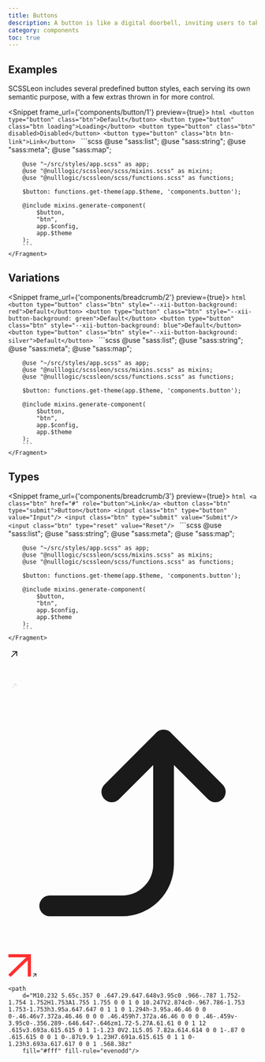 ```yaml
---
title: Buttons
description: A button is like a digital doorbell, inviting users to take action with a single click. It's the trusty sidekick of web pages, helping users navigate, submit forms, and perform actions with ease. With a well-designed button, users can easily find their way around a website, without feeling like they're wandering through a digital maze.
category: components
toc: true
---
```


## Examples

SCSSLeon includes several predefined button styles, each serving its own semantic purpose, with a few extras thrown in for more control.

<Snippet frame_url={'components/button/1'} preview={true}>
    <Fragment slot="html">
        ```html
        <button type="button" class="btn">Default</button>
        <button type="button" class="btn loading">Loading</button>
        <button type="button" class="btn" disabled>Disabled</button>
        <button type="button" class="btn btn-link">Link</button>
        ```
    </Fragment>
    <Fragment slot="scss">
        ```scss
        @use "sass:list";
        @use "sass:string";
        @use "sass:meta";
        @use "sass:map";

        @use "~/src/styles/app.scss" as app;
        @use "@nulllogic/scssleon/scss/mixins.scss" as mixins;
        @use "@nulllogic/scssleon/scss/functions.scss" as functions;

        $button: functions.get-theme(app.$theme, 'components.button');

        @include mixins.generate-component(
            $button,
            "btn",
            app.$config,
            app.$theme
        );
        ```
    </Fragment>
</Snippet>

## Variations

<Snippet frame_url={'components/breadcrumb/2'} preview={true}>
    <Fragment slot="html">
        ```html
        <button type="button" class="btn" style="--xii-button-background: red">Default</button>
        <button type="button" class="btn" style="--xii-button-background: green">Default</button>
        <button type="button" class="btn" style="--xii-button-background: blue">Default</button>
        <button type="button" class="btn" style="--xii-button-background: silver">Default</button>
        ```
    </Fragment>
    <Fragment slot="scss">
        ```scss
        @use "sass:list";
        @use "sass:string";
        @use "sass:meta";
        @use "sass:map";

        @use "~/src/styles/app.scss" as app;
        @use "@nulllogic/scssleon/scss/mixins.scss" as mixins;
        @use "@nulllogic/scssleon/scss/functions.scss" as functions;

        $button: functions.get-theme(app.$theme, 'components.button');

        @include mixins.generate-component(
            $button,
            "btn",
            app.$config,
            app.$theme
        );
        ```
    </Fragment>
</Snippet>

## Types

<Snippet frame_url={'components/breadcrumb/3'} preview={true}>
    <Fragment slot="html">
        ```html
        <a class="btn" href="#" role="button">Link</a>
        <button class="btn" type="submit">Button</button>
        <input class="btn" type="button" value="Input"/>
        <input class="btn" type="submit" value="Submit"/>
        <input class="btn" type="reset" value="Reset"/>
        ```
    </Fragment>
    <Fragment slot="scss">
        ```scss
        @use "sass:list";
        @use "sass:string";
        @use "sass:meta";
        @use "sass:map";

        @use "~/src/styles/app.scss" as app;
        @use "@nulllogic/scssleon/scss/mixins.scss" as mixins;
        @use "@nulllogic/scssleon/scss/functions.scss" as functions;

        $button: functions.get-theme(app.$theme, 'components.button');

        @include mixins.generate-component(
            $button,
            "btn",
            app.$config,
            app.$theme
        );
        ```
    </Fragment>
</Snippet>

<svg xmlns="http://www.w3.org/2000/svg" width="24" height="24" viewBox="0 0 24 24" fill="none">
    <path d="M17.25 15.25V6.75H8.75" stroke="black" stroke-width="1.5" stroke-linecap="round" stroke-linejoin="round"/>
    <path d="M17 7L6.75 17.25" stroke="black" stroke-width="1.5" stroke-linecap="round" stroke-linejoin="round"/>
</svg>

<svg xmlns="http://www.w3.org/2000/svg" xmlns:xlink="http://www.w3.org/1999/xlink" width="12px" height="12px"
     viewBox="0 0 12 12" version="1.1">
    <g id="Page-1" stroke="none" stroke-width="1" fill="none" fill-rule="evenodd">
        <g id="Artboard" transform="translate(-209.000000, -19.000000)" stroke="#FFFFFF">
            <g id="Group" transform="translate(209.000000, 19.000000)">
                <path d="M4.5,0.5 L11.5,0.5" id="Line-5" stroke-linecap="square"/>
                <path d="M11.5,7.5 L11.5,0.5" id="Line-5" stroke-linecap="square"/>
                <path d="M0.5,11.5 L11.5,0.5" id="Line-5"/>
            </g>
        </g>
    </g>
</svg>

<svg xmlns="http://www.w3.org/2000/svg" width="24" height="24" viewBox="0 0 24 24" fill="none">
    <path fill-rule="evenodd" clip-rule="evenodd"
          d="M14.464 8.68779H9.91255V7.48779H16.5125V14.0878H15.3125V9.53632L8.33681 16.5121L7.48828 15.6635L14.464 8.68779Z"
          fill="#E2E2E2"/>
</svg>

<svg xmlns="http://www.w3.org/2000/svg" viewBox="0 0 24 24" fill="none" stroke="currentColor" stroke-width="2"
     stroke-linecap="round" stroke-linejoin="round">
    <polyline points="10 9 15 4 20 9"></polyline>
    <path d="M4 20h7a4 4 0 0 0 4-4V4"></path>
</svg>

<svg xmlns="http://www.w3.org/2000/svg" width="46" height="46" viewBox="0 0 46 46" fill="none">
    <path fill-rule="evenodd" clip-rule="evenodd" d="M46 6.34483H0.264223V0H46V6.34483Z" fill="#FF2F2F"/>
    <path fill-rule="evenodd" clip-rule="evenodd" d="M46 5.02299V45.2069H39.4663V5.02299L46 5.02299Z" fill="#FF2F2F"/>
    <path fill-rule="evenodd" clip-rule="evenodd"
          d="M44.6388 7.13793L4.62001 46L0 41.5135L40.0188 2.65146L44.6388 7.13793Z" fill="#FF2F2F"/>
</svg>

<svg width=".5em" height=".5em" viewBox="0 0 18 18" fill="none" xmlns="http://www.w3.org/2000/svg" data-arrow="2">
    <path d="M2.1573 18L15.1348 5.02247V17.5955L18 14.6966V0H3.33708L0.438203 2.89888H12.9775L0 15.8764L2.1573 18Z"
          fill="currentcolor"></path>
</svg>

<svg width="12" height="12" viewBox="0 0 12 12" fill="none" xmlns="http://www.w3.org/2000/svg">
    <g opacity="0.8">
        <path d="M2 10L10 2M10 2H4.28571M10 2V7.71429" stroke="white" stroke-linecap="square"
              stroke-linejoin="round"></path>
    </g>
</svg>

<svg width="22" height="22" viewBox="0 0 22 22" xmlns="http://www.w3.org/2000/svg">

    <path
        d="M10.232 5.65c.357 0 .647.29.647.648v3.95c0 .966-.787 1.752-1.754 1.752H1.753A1.755 1.755 0 0 1 0 10.247V2.874c0-.967.786-1.753 1.753-1.753h3.95a.647.647 0 1 1 0 1.294h-3.95a.46.46 0 0 0-.46.46v7.372a.46.46 0 0 0 .46.459h7.372a.46.46 0 0 0 .46-.459v-3.95c0-.356.289-.646.647-.646zm1.72-5.27A.61.61 0 0 1 12 .615v3.693a.615.615 0 1 1-1.23 0V2.1L5.05 7.82a.614.614 0 0 1-.87 0 .615.615 0 0 1 0-.87L9.9 1.23H7.691a.615.615 0 1 1 0-1.23h3.693a.617.617 0 0 1 .568.38z"
        fill="#fff" fill-rule="evenodd"/>
</svg>